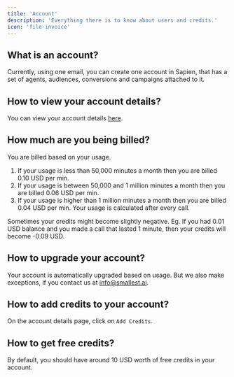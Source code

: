 ```yaml
---
title: 'Account'
description: 'Everything there is to know about users and credits.'
icon: 'file-invoice'
---
```


## What is an account?
Currently, using one email, you can create one account in Sapien, that has a set of
agents, audiences, conversions and campaigns attached to it. 

## How to view your account details?
You can view your account details [here](https://sapien-beige.vercel.app/dashboard/user-payment).

## How much are you being billed?
You are billed based on your usage.
1. If your usage is less than 50,000 minutes a month then you are billed 0.10 USD per min.
2. If your usage is between 50,000 and 1 million minutes a month then you are billed 0.06 USD per min.
3. If your usage is higher than 1 million minutes a month then you are billed 0.04 USD per min.
Your usage is calculated after every call.
<Note>
Sometimes your credits might become slightly negative. Eg. If you had 0.01 USD balance and you made a call 
that lasted 1 minute, then your credits will become -0.09 USD.
</Note>

## How to upgrade your account?
Your account is automatically upgraded based on usage. But we also make exceptions, if you contact us at info@smallest.ai.

## How to add credits to your account?
On the account details page, click on `Add Credits`.

## How to get free credits?
By default, you should have around 10 USD worth of free credits in your account.

